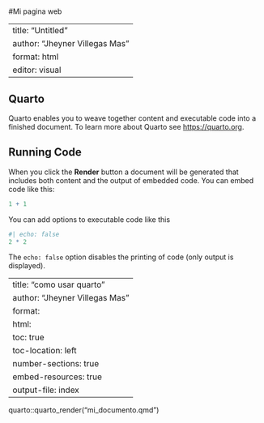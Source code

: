# 

#Mi pagina web\

---
title: "Untitled"
author: "Jheyner Villegas Mas"
format: html
editor: visual
---

## Quarto

Quarto enables you to weave together content and executable code into a finished document. To learn more about Quarto see <https://quarto.org>.

## Running Code

When you click the **Render** button a document will be generated that includes both content and the output of embedded code. You can embed code like this:

```r
1 + 1
```

You can add options to executable code like this

```r
#| echo: false
2 * 2
```

The `echo: false` option disables the printing of code (only output is displayed).

---
title: "como usar quarto"
author: "Jheyner Villegas Mas"
format:
  html:
    toc: true
    toc-location: left
    number-sections: true
    embed-resources: true
    output-file: index
---

quarto::quarto_render("mi_documento.qmd")
